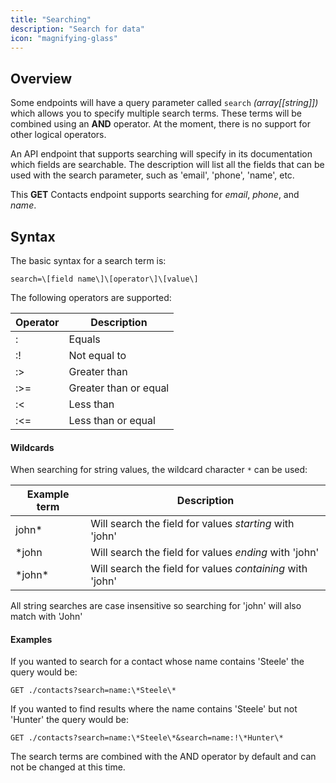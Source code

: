```yaml
---
title: "Searching"
description: "Search for data"
icon: "magnifying-glass"
---
```


## Overview

Some endpoints will have a query parameter called `search` *(array\[\[string\]\])* which allows you to specify multiple search terms. These terms will be combined using an **AND** operator. At the moment, there is no support for other logical operators.

An API endpoint that supports searching will specify in its documentation which fields are searchable. The description will list all the fields that can be used with the search parameter, such as 'email', 'phone', 'name', etc.

This **GET** Contacts endpoint supports searching for *email*, *phone*, and *name*.

## Syntax

The basic syntax for a search term is:
```plaintext
search=\[field name\]\[operator\]\[value\]
```

The following operators are supported:

| Operator | Description |
| --- | --- |
| : | Equals |
| :! | Not equal to |
| :> | Greater than |
| :>= | Greater than or equal |
| :\< | Less than |
| :\<= | Less than or equal |

#### Wildcards

When searching for string values, the wildcard character `*` can be used:

| Example term | Description |
| --- | --- |
| john\* | Will search the field for values *starting* with 'john' |
| \*john | Will search the field for values *ending* with 'john' |
| \*john\* | Will search the field for values *containing* with 'john' |

<Info>
 All string searches are case insensitive so searching for 'john' will also match with 'John'
</Info>

#### Examples

If you wanted to search for a contact whose name contains 'Steele' the query would be:

```plaintext
GET ./contacts?search=name:\*Steele\*
```

If you wanted to find results where the name contains 'Steele' but not 'Hunter' the query would be:

```plaintext
GET ./contacts?search=name:\*Steele\*&search=name:!\*Hunter\*
```

<Info>
 The search terms are combined with the AND operator by default and can not be changed at this time.
</Info>

